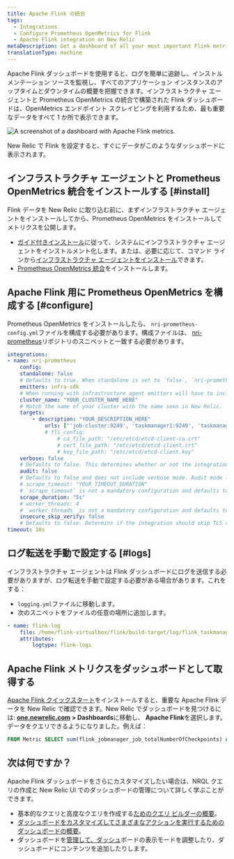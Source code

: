 ```yaml
---
title: Apache Flink の統合
tags:
  - Integrations
  - Configure Prometheus OpenMetrics for Flink
  - Apache Flink integration on New Relic
metaDescription: Get a dashboard of all your most important Flink metrics with our quickstart.
translationType: machine
---
```



Apache Flink ダッシュボードを使用すると、ログを簡単に追跡し、インストルメンテーション ソースを監視し、すべてのアプリケーション インスタンスのアップタイムとダウンタイムの概要を把握できます。インフラストラクチャ エージェントと Prometheus OpenMetrics の統合で構築された Flink ダッシュボードは、OpenMetrics エンドポイント スクレイピングを利用するため、最も重要なデータをすべて 1 か所で表示できます。

<img
  src={dashboardsApacheFlinkQuickstart}
  title="Apache Flink dashboard landing page"
  alt="A screenshot of a dashboard with Apache Flink metrics."
/>

<figcaption>
  New Relic で Flink を設定すると、すぐにデータがこのようなダッシュボードに表示されます。
</figcaption>

## インフラストラクチャ エージェントと Prometheus OpenMetrics 統合をインストールする [#install]

Flink データを New Relic に取り込む前に、まずインフラストラクチャ エージェントをインストールしてから、Prometheus OpenMetrics をインストールしてメトリクスを公開します。

* [ガイド付きインストール](https://one.newrelic.com/nr1-core?state=5e236fa2-fbfd-1f53-e55d-9241d2a73068)に従って、システムにインフラストラクチャ エージェントをインストルメント化します。または、必要に応じて、コマンド ラインから[インフラストラクチャ エージェントをインストール](/docs/infrastructure/install-infrastructure-agent/linux-installation/install-infrastructure-monitoring-agent-linux)できます。
* [Prometheus OpenMetrics 統合](/docs/infrastructure/prometheus-integrations/install-configure-openmetrics/install-update-or-uninstall-your-prometheus-openmetrics-integration)をインストールします。

## Apache Flink 用に Prometheus OpenMetrics を構成する [#configure]

Prometheus OpenMetrics をインストールしたら、 `nri-prometheus-config.yml`ファイルを構成する必要があります。構成ファイルは、 [nri-prometheus](https://github.com/newrelic/nri-prometheus/blob/main/configs/nri-prometheus-config.yml.sample)リポジトリのスニペットと一致する必要があります。

```yml
integrations:
- name: nri-prometheus
    config:
    standalone: false
    # Defaults to true. When standalone is set to `false`, `nri-prometheus` requires an infrastructure agent to send data.
    emitters: infra-sdk
    # When running with infrastructure agent emitters will have to include infra-sdk
    cluster_name: "YOUR_CLUSTER_NAME_HERE"
    # Match the name of your cluster with the name seen in New Relic. 
    targets:
        - description: "YOUR_DESCRIPTION_HERE"
            urls: ["'job-cluster:9249', 'taskmanager1:9249', 'taskmanager2:9249'"]
            # tls_config:
                # ca_file_path: "/etc/etcd/etcd-client-ca.crt"
                # cert_file_path: "/etc/etcd/etcd-client.crt"
                # key_file_path: "/etc/etcd/etcd-client.key"
    verbose: false
    # Defaults to false. This determines whether or not the integration should run in verbose mode.
    audit: false
    # Defaults to false and does not include verbose mode. Audit mode logs the uncompressed data sent to New Relic and can lead to a high log volume.
    # scrape_timeout: "YOUR_TIMEOUT_DURATION"
    # `scrape_timeout` is not a mandatory configuration and defaults to 30s. The HTTP client timeout when fetching data from endpoints.
    scrape_duration: "5s"
    # worker_threads: 4
    # `worker_threads` is not a mandatory configuration and defaults to `4` for clusters with more than 400 endpoints. Slowly increase the worker thread until scrape time falls between the desired `scrape_duration`. Note: Increasing this value too much results in huge memory consumption if too many metrics are scraped at once.
    insecure_skip_verify: false
    # Defaults to false. Determins if the integration should skip TLS verification or not.
timeout: 10s
```

## ログ転送を手動で設定する [#logs]

インフラストラクチャ エージェントは Flink ダッシュボードにログを送信する必要がありますが、ログ転送を手動で設定する必要がある場合があります。これをする：

* `logging.yml`ファイルに移動します。
* 次のスニペットをファイルの任意の場所に追加します。

```yml
- name: flink-log 
    file: /home/flink-virtualbox/flink/build-target/log/flink_taskmanager.log
    attributes:
        logtype: flink-logs
```

## Apache Flink メトリクスをダッシュボードとして取得する

[Apache Flink クイックスタート](https://newrelic.com/instant-observability/apache-flink)をインストールすると、重要な Apache Flink データを New Relic で確認できます。New Relic でダッシュボードを見つけるには: **[one.newrelic.com](https://one.newrelic.com/all-capabilities) > Dashboards**に移動し、 **Apache Flink**を選択します。データをクエリできるようになりました。例えば：

```sql
FROM Metric SELECT sum(flink_jobmanager_job_totalNumberOfCheckpoints) AS 'Total Number of Checkpoints'
```

## 次は何ですか？

Apache Flink ダッシュボードをさらにカスタマイズしたい場合は、NRQL クエリの作成と New Relic UI でのダッシュボードの管理について詳しく学ぶことができます。

* 基本的なクエリと高度なクエリを作成する[ためのクエリ ビルダーの概要](/docs/query-your-data/explore-query-data/query-builder/introduction-query-builder)。
* [ダッシュボードをカスタマイズしてさまざまなアクションを実行するためのダッシュボードの概要](/docs/query-your-data/explore-query-data/dashboards/introduction-dashboards)。
* ダッシュボードを[管理して、ダッシュ](/docs/query-your-data/explore-query-data/dashboards/manage-your-dashboard)ボードの表示モードを調整したり、ダッシュボードにコンテンツを追加したりします。
